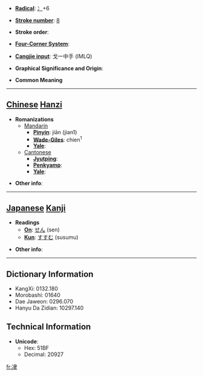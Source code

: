 * '''[[Wiktionary:Chinese radical index| Radical]]''': [[Wiktionary:Chinese radical index 冫|冫]]+6

* '''[[Wiktionary:Chinese total strokes index|Stroke number]]''': [[Wiktionary:Chinese total strokes index 8|8]]

* '''Stroke order''': 

* '''[[Wiktionary:Chinese four corner index|Four-Corner System]]''': 

* '''[[Wiktionary:Chinese Cangjie index|Cangjie input]]''': 戈一中手 (IMLQ)

* '''Graphical Significance and Origin''': 

* '''Common Meaning'''

----

== [[Chinese]] [[Hanzi]] ==

* '''Romanizations'''
** [[Mandarin]]
*** '''[[Pinyin]]''': jiān (jian1)
*** '''[[Wade-Giles]]''': chien<sup>1</sup>
*** '''[[Yale]]''': 
**[[Cantonese]]
***'''[[Jyutping]]''':
***'''[[Penkyamp]]''': 
***'''[[Yale]]''': 

* '''Other info''': 

----

== [[Japanese]] [[Kanji]] ==

* '''Readings'''
** '''[[On]]''': [[せん]] (sen)
** '''[[Kun]]''': [[すすむ]] (susumu)

* '''Other info''':  

----

== Dictionary Information ==

* KangXi: 0132.180
* Morobashi: 01640
* Dae Jaweon: 0296.070
* Hanyu Da Zidian: 10297.140

== Technical Information ==

* '''Unicode''':
** Hex: 51BF
** Decimal: 20927

[[fr:冿]]